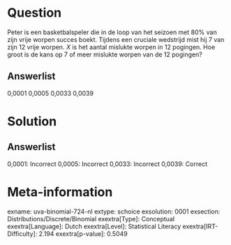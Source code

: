 Question
========

Peter is een basketbalspeler die in de loop van het seizoen met 80% van
zijn vrije worpen succes boekt. Tijdens een cruciale wedstrijd mist hij
7 van zijn 12 vrije worpen. *X* is het aantal mislukte worpen in 12
pogingen. Hoe groot is de kans op 7 of meer mislukte worpen van de 12
pogingen?

Answerlist
----------

0,0001
0,0005
0,0033
0,0039

Solution
========

Answerlist
----------

0,0001: Incorrect
0,0005: Incorrect
0,0033: Incorrect
0,0039: Correct

Meta-information
================
exname: uva-binomial-724-nl
extype: schoice
exsolution: 0001
exsection: Distributions/Discrete/Binomial
exextra[Type]: Conceptual
exextra[Language]: Dutch
exextra[Level]: Statistical Literacy
exextra[IRT-Difficulty]: 2.194
exextra[p-value]: 0.5049
